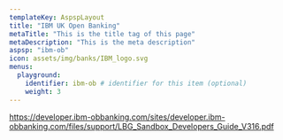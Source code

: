 ```yaml
---
templateKey: AspspLayout
title: "IBM UK Open Banking"
metaTitle: "This is the title tag of this page"
metaDescription: "This is the meta description"
aspsp: "ibm-ob"
icon: assets/img/banks/IBM_logo.svg
menus:
  playground: 
    identifier: ibm-ob # identifier for this item (optional)
    weight: 3
---
```




https://developer.ibm-obbanking.com/sites/developer.ibm-obbanking.com/files/support/LBG_Sandbox_Developers_Guide_V316.pdf


